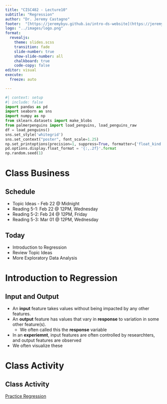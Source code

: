 ```yaml
---
title: "CISC482 - Lecture10"
subtitle: "Regression"
author: "Dr. Jeremy Castagno"
footer:  "[https://jeremybyu.github.io/intro-ds-website](https://jeremybyu.github.io/intro-ds-website/)"
logo: "../images/logo.png"
format: 
  revealjs: 
    theme: slides.scss
    transition: fade
    slide-number: true
    show-slide-number: all 
    chalkboard: true
    code-copy: false
editor: visual
execute:
  freeze: auto

---
```



```python
#| context: setup
#| include: false
import pandas as pd
import seaborn as sns 
import numpy as np
from sklearn.datasets import make_blobs
from palmerpenguins import load_penguins, load_penguins_raw
df = load_penguins()
sns.set_style('whitegrid')
sns.set_context("poster", font_scale=1.25)
np.set_printoptions(precision=1, suppress=True, formatter={'float_kind': "{:.1f}".format})
pd.options.display.float_format = '{:,.2f}'.format
np.random.seed(1)
```

# Class Business


## Schedule

- Topic Ideas - Feb 22 @ Midnight
- Reading 5-1: Feb 22 @ 12PM, Wednesday
- Reading 5-2: Feb 24 @ 12PM, Friday
- Reading 5-3: Mar 01 @ 12PM, Wednesday

## Today

- Introduction to Regression
- Review Topic Ideas
- More Exploratory Data Analysis

# Introduction to Regression

## Input and Output

- An **input** feature takes values without being impacted by any other features.
- An **output** feature has values that vary in **response** to variation in some other feature(s).
  -  We often called this the **response** variable
- In an **experiemnt**, input features are often controlled by researchters, and output features are observed
- We often visualize these 


# Class Activity

## Class Activity

[Practice Regression]()








